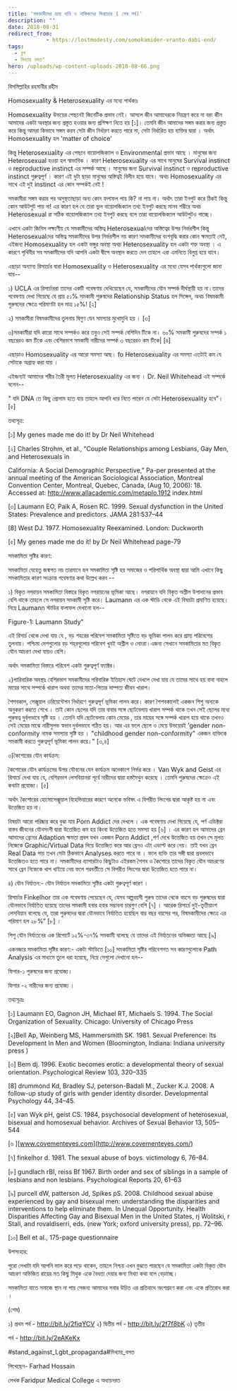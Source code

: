 ```yaml
---
title: 'সমকামীদের ভ্রান্ত দাবি ও নাস্তিকদের মিথ্যাচার ( শেষ পর্ব)'
description: ""
date: 2018-08-31
redirect_from: 
            - https://lostmodesty.com/somokamider-vranto-dabi-end/
tags: 
  - ব্লগ
  - মিথ্যায় বসত"
hero: /uploads/wp-content-uploads-2018-08-66.png
---
```

বিসমিল্লাহির রহমানীর রহীম

Homosexuality & Heterosexuality এর মধ্যে পার্থক্যঃ

Homosexuality উভয়ের পেছনেই জিনেটিক প্রভাব নেই। আসলে জীন আমাদেরকে নিয়ন্ত্রণ করে না বরং জীন আমাদের একটা অবস্থার জন্য প্রস্তুত হওয়ার জন্য প্রশিক্ষণ নিতে হয় \[১]। তেমনি জীন আমাদের সঙ্গম করার জন্য প্রস্তুত করে কিন্তু আমরা কিভাবে সঙ্গম করব সেটা জীন নির্ধারণ করতে পারে না, সেটা নির্ধারিত হয় ব্যক্তির দ্বারা । অর্থাৎ Homosexuality হল 'matter of choice’

কিন্তু Heterosexuality এর পেছনে বায়োলজিক্যাল ও Environmental প্রভাব আছে । মানুষের জন্য Heterosexual হওয়া হল স্বাভাবিক । কারণ Heterosexuality এর সাথে মানুষের Survival instinct ও reproductive instinct এর সম্পর্ক আছে । মানুষের জন্য Survival instinct ও reproductive instinct গুরুত্বপূর্ণ । কারণ এই দুটা ছাড়া মানুষের অস্তিত্বই বিলীন হয়ে যাবে। অথচ Homosexuality এর সাথে এই দুই instinct এর কোন সম্পর্কই নেই !

সমকামীরা সঙ্গম করার পর অসুস্থতাছাড়া অন্য কোন ফলাফল পায় কি? না পায় না। অর্থাৎ তারা ইনপুট করে ঠিকই কিন্তু কোন আউটপুট পায় না! এর কারণ হল যে তারা ভুল বায়োলজিক্যাল তথ্য ইনপুট করছে মানব শরীরে অথচ Heterosexual রা সঠিক বায়োলজিক্যাল তথ্য ইনপুট করছে বলে তারা বায়োলজিক্যাল আউটপুটও পাচ্ছে।

এখানে একটা জিনিস লক্ষ্যণীয় যে সমকামীদের অস্তিত্ব Heterosexualদের অস্তিত্বের উপর নির্ভরশীল কিন্তু Heterosexualদের অস্তিত্ব সমকামীদের উপর নির্ভরশীল নয় কারণ সমকামীদের বংশবৃদ্ধি করার কোন ক্ষমতাই নেই, এইজন্য Homosexuality হল একটা ভঙ্গুর অবস্থা অথচ Heterosexuality হল একটা শক্ত অবস্থা । এ কারণে পৃথিবীর সব সমকামীদের যদি আপনি একটা দ্বীপে অবস্থান করতে দেন তাহলে এরা এমনিতে বিলুপ্ত হয়ে যাবে।

এছাড়া অন্যান্য রিসার্চের দ্বারা Homosexuality ও Heterosexuality এর মধ্যে যেসব পার্থক্যগুলো জানা যায়--

১) UCLA এর রিসার্চাররা তাদের একটি গবেষণায় দেখিয়েছেন যে, সমকামীদের যৌন সম্পর্ক দীর্ঘস্থায়ী হয় না।তাদের গবেষণায় দেখা গিয়েছে যে প্রায় ৫১% সমকামী পুরুষদের Relationship Status হল সিঙ্গেল, অথচ বিষমকামী পুরুষদের ক্ষেত্রে পরিমাণটা হল মাত্র ১৫%! \[২]

২) সমকামীরা বিষমকামীদের তুলনায় দ্বিগুণ যেন সমস্যার মুখোমুখি হয় । \[৩]

৩)সমকামীরা যদি কারো সাথে সম্পর্কও করে তবুও সেই সম্পর্ক বেশিদিন টিকে না। ৬০% সমকামী পুরুষদের সম্পর্ক ১ বছরেরও কম টিকে এবং বেশিরভাগ সমকামী নারীদের সম্পর্ক ৩ বছরেরও কম টিকে| \[৪]

এছাড়াও Homosexuality এর আরো সমস্যা আছ। fo Heterosexuality এর সমস্যা এতটাই কম যে সেটাকে অগ্রাহ্য করা যায় ।

এইজন্যই আমাদের শরীর তৈরী মূলত Heterosexuality এর জন্য । Dr. Neil Whitehead এই সম্পর্কে বলেন--

" যদি DNA তে কিছু প্রোগাম হতে যায় তাহলে আপনি ধরে নিতে পারেন যে সেটা Heterosexuality হবে"। \[৫]

তথ্যসূত্র:

\[১] My genes made me do it! by Dr Neil Whitehead

\[২] Charles Strohm, et al., “Couple Relationships among Lesbians, Gay Men, and Heterosexuals in

California: A Social Demographic Perspective,” Pa-per presented at the annual meeting of the American Sociological Association, Montreal Convention Center, Montreal, Quebec, Canada, (Aug 10, 2006): 18. Accessed at: http://www.allacademic.com/metaplo.1912 index.html

\[৩] Laumann EO, Paik A, Rosen RC. 1999. Sexual dysfunction in the United States: Prevalence and predictors. JAMA 281:537–44

\[8] West DJ. 1977. Homosexuality Reexamined. London: Duckworth

\[৫] My genes made me do it! by Dr Neil Whitehead page-79

সমকামিতা সৃষ্টির কারণ:

সমকামিতা যেহেতু জন্মগত নয় তারমানে হল সমকামিতা সৃষ্টি হয় সমাজের ও পরিপার্থিক অবস্থা দ্বারা আমি এখানে কিছু সমকামিতার কারণ সংক্রান্ত গবেষণার কথা উল্লেখ করব --

১) বিকৃত নগরায়ন সমকামিতা বিস্তারে বিকৃত নগরায়নের ভূমিকা আছে। নগরায়নে যদি বিকৃত অশ্লীল উপাদানের প্রভাব বেশি থাকে তাহলে সে নগরায়ন সমকামী সৃষ্টি করে। Laumann এর এক স্টাডি থেকে এই বিষয়টা প্রমাণিত হয়েছে। নিম্নে Laumann স্টাডির ফলাফল দেখানো হল--

Figure-1: Laumann Study"

এই রিসার্চ থেকে দেখা যায় যে , বড় শহরের পরিবেশ সমকামিতা সৃষ্টিতে বড় ভূমিকা পালন করে গ্রাম্য পরিবেশের তুলনায়। পশ্চিমা দেশগুলোর বড় শহরগুলোর পরিবেশ খুবই অশ্লীল ও নোংরা।এজন্য সেখানে সমকামিতার মত বিকৃত যৌন আচরণ দেখা যায়ও বেশি।

অর্থাৎ সমকামিতা বিস্তারে পরিবেশ একটা গুরুত্বপূর্ণ ফ্যাক্টর।

২)পারিবারিক অবস্থাঃ বেশিরভাগ সমকামীদের পরিবারিক ইতিহাস ঘেটে দেখলে দেখা যায় যে তাদের সাথে হয় বাবা নাহলে মায়ের সাথে সম্পর্কে খারাপ অথবা তাদের মাতা-পিতার দাম্পত্য জীবন খারাপ।

শৈশবকাল, সেক্সুয়াল ওরিয়েন্টেশন নির্ধারণে গুরুত্বপূর্ণ ভূমিকা পালন করে। কারণ শৈশবকালেই একজন শিশু অন্যকে অনুকরণ করতে শেখে । তাই কোন ছেলের যদি তার বাবার সঙ্গে ছোটবেলায় খারাপ সম্পর্ক থাকে তখন সেই ছেলের মধ্যে পুরুষত্ব দুর্বলভাবে সৃষ্টি হয় । তেমনি যদি ছোটবেলায় কোন মেয়ের , তার মায়ের সঙ্গে সম্পর্ক খারাপ হয়ে থাকে তখনও সেই মেয়ের মাঝে নারীসুলভ স্বভাব দুর্বলভাবে গঠিত হয়। আর এর ফলে ছেলে ও মেয়ে উভয়েরই ‘gender non-conformity নামক সমস্যার সৃষ্টি হয় । "childhood gender non-conformity" একজন ব্যক্তিকে সমকামী করতে গুরুত্বপূর্ণ ভূমিকা পালন করে।" \[৩,৪]

৩)কৈশোরের যৌন কার্যক্রম:

কৈশোরের যৌন কার্যক্রমের উপর যৌবনের যেন কার্যক্রম অনেকাংশ নির্ভর করে । Van Wyk and Geist এর রিসার্চে দেখা যায় যে, বেশিরভাগ লেসবিয়ানরা পূর্বে নারীদের দ্বারা হস্তমৈথুন করেছে । তেমনি পুরুষদের ক্ষেত্রেও এই কথাটা প্রযোজ্য। \[৫]

অর্থাৎ কৈশোরের হোমোসেক্সুয়াল বিহেভিয়ারের কারণে অনেকে ভবিষৎ এ বিপরীত লিংগের দ্বারা আকৃষ্ট হয় না এবং উত্তেজিত হয় না।

বিষয়টা আরো পরিষ্কার করে বুঝা যায় Porn Addict দের দেখলে । এক গবেষণায় দেখা গিয়েছে যে, পর্ণ এডিক্টরা বাস্তব জীবনের যৌনসংগী দ্বারা উত্তেজিত কম হয় কিংবা উত্তেজিত হতে সমস্যা হয় \[৬] । এর কারণ হল আমাদের ব্রেন আমাদের ব্রেনের Adaption ক্ষমতা প্রবল যখন একজন Porn Addict ,পর্ণ দেখে উত্তেজিত হয় তখন সে মূলত নিজেকে Graphic/Virtual Data দিয়ে উত্তেজিত করে আর ব্রেনও এটা এডাপ্ট করে নেয়। তাই যখন ব্রেন Real Data পায় তখন সেটা ঠিকভাবে Analyses করতে পারে না । ফলে ব্যক্তি তার সঙ্গী দ্বারা প্রবলভাবে উত্তেজিতও হতে পারে না। সমকামীদের ব্যাপারটাও কিছুটাও এইরকম শৈশব ও কৈশোরে তাদের বিকৃত যৌন আচরণের সাথে ব্রেন নিজেকে খাপ খাইয়ে নেয় ফলে পরবর্তীতে সে বিপরীত লিংগের দ্বারা উত্তেজিত হতে পারে না।

৪) যৌন নির্যাতন:- যৌন নির্যাতন সমকামিতা সৃষ্টির একটা গুরুত্বপূর্ণ কারণ ।

রিসার্চার Finkelhor তার এক গবেষণায় পেয়েছেন যে, যেসব অল্পবয়সী পুরুষ তাদের থেকে বয়সে বড় পুরুষদের দ্বারা যৌনভাবে নির্যাতিত হয়েছে তাদের সমকামী হবার হবার সম্ভাবনা চারগুণ বেশি \[৭] । আরেক রিসার্চে দুই-তৃতীয়াংশ লেসবিয়ান বলেছে যে, তারা পুরুষদের দ্বারা যৌনভাবে নির্যাতিত হয়েছিল বার বছর বয়সের পর, বিষমকামীদের ক্ষেত্রে এর পরিমাণ হল ২৮%” \[৮] ।

শিশু যৌন নির্যাতনের এক রিপোর্টে ১২%-৩৭% সমকামী বলেছে যে তাদের এই নির্যাতনের অভিজ্ঞতা আছে \[৯]

একনজরে সমকামিতা সৃষ্টির কারণ:- একটা স্টাডিতে \[১০] সমকামিতা সৃষ্টির পরিবেশগত সব কারণগুলোকে Path Analysis এর মাধ্যমে তুলে ধরা হয়েছে, নিম্নে সেগুলো দেখানো হল--

ফিগার-১ পুরুষদের জন্য প্রযোজ্য।

ফিগার -২ নারীদের জন্য প্রযোজ্য ।

তথ্যসূত্রঃ

\[১] Laumann EO, Gagnon JH, Michael RT, Michaels S. 1994. The Social Organization of Sexuality. Chicago: University of Chicago Press

\[২]Bell Ap, Weinberg MS, Hammersmith SK. 1981. Sexual Preference: Its Development In Men and Women (Bloomington, Indiana: Indiana university press )

\[৩] Bem dj. 1996. Exotic becomes erotic: a developmental theory of sexual orientation. Psychological Review 103, 320–335

\[8] drummond Kd, Bradley SJ, peterson-Badali M., Zucker K.J. 2008. A follow-up study of girls with gender identity disorder. Developmental Psychology 44, 34–45.

\[৫] van Wyk pH, geist CS. 1984, psychosocial development of heterosexual, bisexual and homosexual behavior. Archives of Sexual Behavior 13, 505–544

\[৬ ][www.covementeyes.com](http://www.covementeyes.com/)

\[৭] finkelhor d. 1981. The sexual abuse of boys. victimology 6, 76–84.

\[৮] gundlach rBI, reiss Bf 1967. Birth order and sex of siblings in a sample of lesbians and non lesbians. Psychological Reports 20, 61–63

\[৯] purcell dW, patterson Jd, Spikes pS. 2008. Childhood sexual abuse experienced by gay and bisexual men: understanding the disparities and interventions to help eliminate them. In Unequal Opportunity. Health Disparities Affecting Gay and Bisexual Men in the United States, rj Wolitski, r Stall, and rovaldiserri, eds. (new York; oxford university press), pp. 72–96.

\[১০] Bell et al., 175-page questionnaire

উপসংহার:

পুরো লেখাটা যদি আপনি ভাল করে পড়ে থাকেন, তাহলে নিশ্চয় এখন বুঝতে পারছেন যে সমকামিতা একটা বিকৃত যৌন আচরণ অভিজিত রায়ের মত কিছু মিথুক একে বৈধতা দেয়ার জন্য মিথ্যা কথা বলে বেড়াচ্ছে।

সমকামিতা যাতে সমাজে স্থান না পায় সেজন্য আমাদের সবার উচিত এর প্রতিবাদে অংশগ্রহণ করা এবং একে প্রতিরোধ করা ।

(শেষ)

১) প্রথম পর্ব - http://bit.ly/2fiqYCV ২) দ্বিতীয় পর্ব - http://bit.ly/2f7f8bK ৩) তৃতীয়

পর্ব - http://bit.ly/2eAKeKx

\#stand_against_Lgbt_propaganda#মিথ্যায়_বসত

লিখেছেন- Farhad Hossain

লেখক Faridpur Medical College এ অধ্যয়নরত
